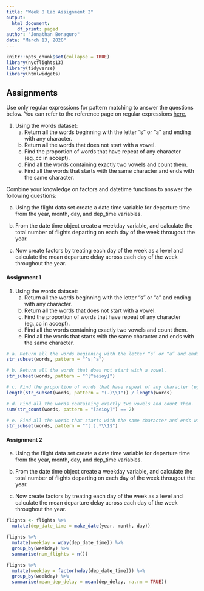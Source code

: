 ```yaml
---
title: "Week 8 Lab Assignment 2"
output: 
  html_document:
    df_print: paged
author: "Jonathan Bonaguro"
date: "March 13, 2020"
---
```


```r
knitr::opts_chunk$set(collapse = TRUE)
library(nycflights13)
library(tidyverse)
library(htmlwidgets)
```

## Assignments

Use only regular expressions for pattern matching to answer the questions below. You can refer to the reference page on regular expressions [here.](https://stringr.tidyverse.org/articles/regular-expressions.html) 

1. Using the words dataset:
    a. Return all the words beginning with the letter “s” or “a” and ending with any character.
    b. Return all the words that does not start with a vowel.
    c. Find the proportion of words that have repeat of any character (eg.,cc in accept).
    d. Find all the words containing exactly two vowels and count them.
    e. Find all the words that starts with the same character and ends with the same character.

Combine your knowledge on factors and datetime functions to answer the following questions:

a. Using the flight data set create a date time variable for departure time from the year, month, day, and dep_time variables.

b. From the date time object create a weekday variable, and calculate the total number of flights departing on each day of the week througout the year.

c. Now create factors by treating each day of the week as a level and calculate the mean departure delay across each day of the week throughout the year.

#### Assignment 1

1. Using the words dataset:
    a. Return all the words beginning with the letter “s” or “a” and ending with any character.
    b. Return all the words that does not start with a vowel.
    c. Find the proportion of words that have repeat of any character (eg.,cc in accept).
    d. Find all the words containing exactly two vowels and count them.
    e. Find all the words that starts with the same character and ends with the same character.

```r
# a. Return all the words beginning with the letter “s” or “a” and ending with any character.
str_subset(words, pattern = "^s|^a")

# b. Return all the words that does not start with a vowel.
str_subset(words, pattern = "^[^aeioy]")

# c. Find the proportion of words that have repeat of any character (eg.,cc in accept).
length(str_subset(words, pattern = "(.)\\1")) / length(words)

# d. Find all the words containing exactly two vowels and count them.
sum(str_count(words, pattern = "[aeioy]") == 2)

# e. Find all the words that starts with the same character and ends with the same character.
str_subset(words, pattern = "^(.).*\\1$")

```

#### Assignment 2

a. Using the flight data set create a date time variable for departure time from the year, month, day, and dep_time variables.

b. From the date time object create a weekday variable, and calculate the total number of flights departing on each day of the week througout the year.

c. Now create factors by treating each day of the week as a level and calculate the mean departure delay across each day of the week throughout the year.

```r
flights <- flights %>% 
  mutate(dep_date_time = make_date(year, month, day))

flights %>% 
  mutate(weekday = wday(dep_date_time)) %>% 
  group_by(weekday) %>% 
  summarise(num_flights = n())

flights %>% 
  mutate(weekday = factor(wday(dep_date_time))) %>% 
  group_by(weekday) %>% 
  summarise(mean_dep_delay = mean(dep_delay, na.rm = TRUE))

```


